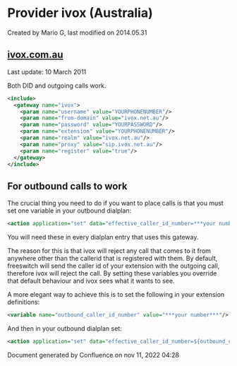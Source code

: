 
# Provider ivox (Australia) 

 Created by  Mario G, last modified on 2014.05.31

## [ivox.com.au](http://ivox.com.au)

Last update: 10 March 2011

Both DID and outgoing calls work.

```xml
<include>
  <gateway name="ivox">
    <param name="username" value="YOURPHONENUMBER"/>
    <param name="from-domain" value="ivox.net.au"/>
    <param name="password" value="YOURPASSWORD"/>
    <param name="extension" value="YOURPHONENUMBER"/>
    <param name="realm" value="ivox.net.au"/>
    <param name="proxy" value="sip.ivox.net.au"/>
    <param name="register" value="true"/>
  </gateway>
</include>
```

## For outbound calls to work

The crucial thing you need to do if you want to place calls is that you must set one variable in your outbound dialplan:

```xml
<action application="set" data="effective_caller_id_number=***your number***"/>
```

You will need these in every dialplan entry that uses this gateway.

The reason for this is that ivox will reject any call that comes to it from anywhere other than the callerid that is registered with them. By default, freeswitch will send the caller id of your extension with the outgoing call, therefore ivox will reject the call. By setting these variables you override that default behaviour and ivox sees what it wants to see.

  
A more elegant way to achieve this is to set the following in your extension definitions:

```xml
<variable name="outbound_caller_id_number" value="***your number***"/>
```

And then in your outbound dialplan set:

```xml
<action application="set" data="effective_caller_id_number=${outbound_caller_id_number}"/> 
```

Document generated by Confluence on nov 11, 2022 04:28

